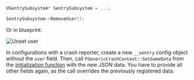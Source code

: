 ```cpp
USentrySubsystem* SentrySubsystem = ...;

SentrySubsystem->RemoveUser();
```

Or in blueprint:

![Unset user](unreal_unset_user.png)

In configurations with a crash reporter, create a new `__sentry` config object without the `user` field. Then, call `FGenericCrashContext::SetGameData` from the [initialization function](/platforms/unreal/setup-crashreporter/#configure-attributes) with the new JSON data. You have to provide all other fields again, as the call overrides the previously registered data.
